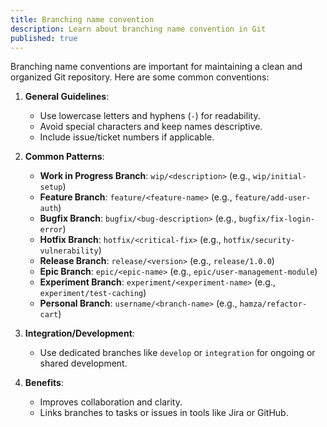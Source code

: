 ```yaml
---
title: Branching name convention
description: Learn about branching name convention in Git
published: true
---
```


Branching name conventions are important for maintaining a clean and organized Git repository. Here are some common conventions:


1. **General Guidelines**:
   - Use lowercase letters and hyphens (`-`) for readability.
   - Avoid special characters and keep names descriptive.
   - Include issue/ticket numbers if applicable.

2. **Common Patterns**:
   - **Work in Progress Branch**: `wip/<description>` (e.g., `wip/initial-setup`)
   - **Feature Branch**: `feature/<feature-name>` (e.g., `feature/add-user-auth`)
   - **Bugfix Branch**: `bugfix/<bug-description>` (e.g., `bugfix/fix-login-error`)
   - **Hotfix Branch**: `hotfix/<critical-fix>` (e.g., `hotfix/security-vulnerability`)
   - **Release Branch**: `release/<version>` (e.g., `release/1.0.0`)
   - **Epic Branch**: `epic/<epic-name>` (e.g., `epic/user-management-module`)
   - **Experiment Branch**: `experiment/<experiment-name>` (e.g., `experiment/test-caching`)
   - **Personal Branch**: `username/<branch-name>` (e.g., `hamza/refactor-cart`)

3. **Integration/Development**:
   - Use dedicated branches like `develop` or `integration` for ongoing or shared development.

4. **Benefits**:
   - Improves collaboration and clarity.
   - Links branches to tasks or issues in tools like Jira or GitHub.
